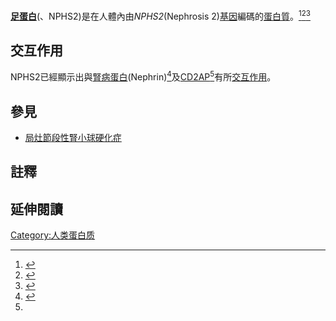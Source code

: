 {{PBB|geneid=7827}}

'''[[足蛋白|足蛋白]]'''({{lang|en|Podocin}}、NPHS2)是在人體內由''NPHS2''(Nephrosis 2)[[基因|基因]]編碼的[[蛋白質|蛋白質]]。<ref name="pmid8589695">{{cite journal | author = Fuchshuber A, Jean G, Gribouval O, Gubler MC, Broyer M, Beckmann JS, Niaudet P, Antignac C | title = Mapping a gene (SRN1) to chromosome 1q25-q31 in idiopathic nephrotic syndrome confirms a distinct entity of autosomal recessive nephrosis | journal = Hum Mol Genet | volume = 4 | issue = 11 | pages = 2155–8 |date=Mar 1996 | pmid = 8589695 | pmc =  | doi =10.1093/hmg/4.11.2155  }}</ref><ref name="pmid10742096">{{cite journal | author = Boute N, Gribouval O, Roselli S, Benessy F, Lee H, Fuchshuber A, Dahan K, Gubler MC, Niaudet P, Antignac C | title = NPHS2, encoding the glomerular protein podocin, is mutated in autosomal recessive steroid-resistant nephrotic syndrome | journal = Nat Genet | volume = 24 | issue = 4 | pages = 349–54 |date=May 2000 | pmid = 10742096 | pmc =  | doi = 10.1038/74166 }}</ref><ref>{{cite web| title = Entrez Gene: NPHS2 Nephrosis 2, idiopathic, steroid-resistant (podocin)| url = http://www.ncbi.nlm.nih.gov/sites/entrez?Db=gene&Cmd=ShowDetailView&TermToSearch=7827| accessdate = | archive-date = 2019-10-18| archive-url = https://web.archive.org/web/20191018202908/https://www.ncbi.nlm.nih.gov/gene?Db=gene&Cmd=ShowDetailView&TermToSearch=7827| dead-url = no}}</ref> <!-- The PBB_Summary template is automatically maintained by Protein Box Bot.  See Template:PBB_Controls to Stop updates. -->

==交互作用==
NPHS2已經顯示出與[[腎病蛋白|腎病蛋白]](Nephrin)<ref name=pmid11733557>{{cite journal |last=Schwarz |first=K |authorlink= |author2=Simons M |author3=Reiser J |author4=Saleem M A |author5=Faul C |author6=Kriz W |author7=Shaw A S |author8=Holzman L B |author9=Mundel P  |displayauthors=9 |date=Dec 2001 |title=Podocin, a raft-associated component of the glomerular slit diaphragm, interacts with CD2AP and nephrin |journal=J. Clin. Invest. |volume=108 |issue=11 |pages=1621–9 |publisher= |location = United States| issn = 0021-9738| pmid = 11733557 |doi = 10.1172/JCI12849 |pmc=200981 }}</ref>及[[CD2AP|CD2AP]]<ref name=pmid11733557/>有所[[蛋白質交互作用|交互作用]]。

==參見==
* [[局灶節段性腎小球硬化症|局灶節段性腎小球硬化症]]

==註釋==
{{reflist}}

==延伸閱讀==
{{refbegin | 2}}
{{PBB_Further_reading 
| citations = 
*{{cite journal  | author=Caridi G, Perfumo F, Ghiggeri GM |title=NPHS2 (Podocin) mutations in nephrotic syndrome. Clinical spectrum and fine mechanisms |journal=Pediatr. Res. |volume=57 |issue= 5 Pt 2 |pages= 54R–61R |year= 2005 |pmid= 15817495 |doi= 10.1203/01.PDR.0000160446.01907.B1 }}
*{{cite journal  | author= |title=Correction to "NPHS2, encoding the glomerular protein podocin, is mutated in autosomal recessive steroid-resistant nephrotic syndrome" |journal= Nature Genetics|volume=25 |issue= 1 |pages= 125 |year=  2000|pmid= 10802674 |doi= 10.1038/75526 }}
*{{cite journal  | author=Huber TB, Kottgen M, Schilling B, et al. |title=Interaction with podocin facilitates nephrin signaling |journal=J. Biol. Chem. |volume=276 |issue= 45 |pages= 41543–6 |year= 2001 |pmid= 11562357 |doi= 10.1074/jbc.C100452200 }}
*{{cite journal  | author=Caridi G, Bertelli R, Carrea A, et al. |title=Prevalence, genetics, and clinical features of patients carrying podocin mutations in steroid-resistant nonfamilial focal segmental glomerulosclerosis |journal=J. Am. Soc. Nephrol. |volume=12 |issue= 12 |pages= 2742–6 |year= 2002 |pmid= 11729243 |doi=  }}
*{{cite journal  | author=Schwarz K, Simons M, Reiser J, et al. |title=Podocin, a raft-associated component of the glomerular slit diaphragm, interacts with CD2AP and nephrin |journal=J. Clin. Invest. |volume=108 |issue= 11 |pages= 1621–9 |year= 2002 |pmid= 11733557 |doi=10.1172/JCI12849  | pmc=200981  }}
*{{cite journal  | author=Karle SM, Uetz B, Ronner V, et al. |title=Novel mutations in NPHS2 detected in both familial and sporadic steroid-resistant nephrotic syndrome |journal=J. Am. Soc. Nephrol. |volume=13 |issue= 2 |pages= 388–93 |year= 2002 |pmid= 11805166 |doi=  }}
*{{cite journal  | author=Koziell A, Grech V, Hussain S, et al. |title=Genotype/phenotype correlations of NPHS1 and NPHS2 mutations in nephrotic syndrome advocate a functional inter-relationship in glomerular filtration |journal=Hum. Mol. Genet. |volume=11 |issue= 4 |pages= 379–88 |year= 2002 |pmid= 11854170 |doi=10.1093/hmg/11.4.379  }}
*{{cite journal  | author=Boute N, Roselli S, Gribouval O, et al. |title=[Characterization of the NPH2 gene, coding for the glomerular protein podocin, implicated in a familial form of cortico-resistant nephrotic syndrome transmitted as an autosomal recessive] |journal=Néphrologie |volume=23 |issue= 1 |pages= 35–6 |year= 2002 |pmid= 11908478 |doi=  }}
*{{cite journal  | author=Carraro M, Caridi G, Bruschi M, et al. |title=Serum glomerular permeability activity in patients with podocin mutations (NPHS2) and steroid-resistant nephrotic syndrome |journal=J. Am. Soc. Nephrol. |volume=13 |issue= 7 |pages= 1946–52 |year= 2002 |pmid= 12089392 |doi=10.1097/01.ASN.0000016445.29513.AB  }}
*{{cite journal  | author=Saleem MA, Ni L, Witherden I, et al. |title=Co-Localization of Nephrin, Podocin, and the Actin Cytoskeleton : Evidence for a Role in Podocyte Foot Process Formation | url=https://archive.org/details/sim_american-journal-of-pathology_2002-10_161_4/page/1459 |journal=Am. J. Pathol. |volume=161 |issue= 4 |pages= 1459–66 |year= 2002 |pmid= 12368218 |doi=  10.1016/S0002-9440(10)64421-5| pmc=1867300  }}
*{{cite journal  | author=Sellin L, Huber TB, Gerke P, et al. |title=NEPH1 defines a novel family of podocin interacting proteins |journal=FASEB J. |volume=17 |issue= 1 |pages= 115–7 |year= 2003 |pmid= 12424224 |doi= 10.1096/fj.02-0242fje }}
*{{cite journal  | author=Tsukaguchi H, Sudhakar A, Le TC, et al. |title=NPHS2 mutations in late-onset focal segmental glomerulosclerosis: R229Q is a common disease-associated allele |journal=J. Clin. Invest. |volume=110 |issue= 11 |pages= 1659–66 |year= 2003 |pmid= 12464671 |doi=10.1172/JCI16242  | pmc=151634  }}
*{{cite journal  | author=Strausberg RL, Feingold EA, Grouse LH, et al. |title=Generation and initial analysis of more than 15,000 full-length human and mouse cDNA sequences |journal=Proc. Natl. Acad. Sci. U.S.A. |volume=99 |issue= 26 |pages= 16899–903 |year= 2003 |pmid= 12477932 |doi= 10.1073/pnas.242603899  | pmc=139241 }}
*{{cite journal  | author=Komatsuda A, Wakui H, Maki N, et al. |title=Analysis of mutations in alpha-actinin 4 and podocin genes of patients with chronic renal failure due to sporadic focal segmental glomerulosclerosis |journal=Renal failure |volume=25 |issue= 1 |pages= 87–93 |year= 2003 |pmid= 12617336 |doi=10.1081/JDI-120017471  }}
*{{cite journal  | author=Ohashi T, Uchida K, Uchida S, et al. |title=Intracellular mislocalization of mutant podocin and correction by chemical chaperones |journal=Histochem. Cell Biol. |volume=119 |issue= 3 |pages= 257–64 |year= 2004 |pmid= 12649741 |doi= 10.1007/s00418-003-0511-x }}
*{{cite journal  | author=Maruyama K, Iijima K, Ikeda M, et al. |title=NPHS2 mutations in sporadic steroid-resistant nephrotic syndrome in Japanese children |journal=Pediatr. Nephrol. |volume=18 |issue= 5 |pages= 412–6 |year= 2004 |pmid= 12687458 |doi= 10.1007/s00467-003-1120-6 }}
*{{cite journal  | author=Caridi G, Bertelli R, Di Duca M, et al. |title=Broadening the spectrum of diseases related to podocin mutations |journal=J. Am. Soc. Nephrol. |volume=14 |issue= 5 |pages= 1278–86 |year= 2003 |pmid= 12707396 |doi=10.1097/01.ASN.0000060578.79050.E0  }}
*{{cite journal  | author=Guan N, Ding J, Zhang J, Yang J |title=Expression of nephrin, podocin, alpha-actinin, and WT1 in children with nephrotic syndrome |journal=Pediatr. Nephrol. |volume=18 |issue= 11 |pages= 1122–7 |year= 2004 |pmid= 12961083 |doi= 10.1007/s00467-003-1240-z }}
}}
{{refend}}

<!-- The PBB_Controls template provides controls for Protein Box Bot, please see Template:PBB_Controls for details. -->
{{PBB_Controls
| update_page = yes 
| require_manual_inspection = no 
| update_protein_box = yes
| update_summary = yes
| update_citations = yes
}}

[[Category:人类蛋白质|Category:人类蛋白质]]